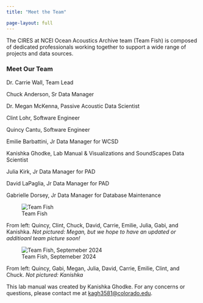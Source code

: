```yaml
---
title: "Meet the Team"

page-layout: full
---
```


The CIRES at NCEI Ocean Acoustics Archive team (Team Fish) is composed of dedicated professionals working together to support a wide range of projects and data sources.

### Meet Our Team

Dr. Carrie Wall, Team Lead

Chuck Anderson, Sr Data Manager

Dr. Megan McKenna, Passive Acoustic Data Scientist

Clint Lohr, Software Engineer

Quincy Cantu, Software Engineer

Emilie Barbattini, Jr Data Manager for WCSD

Kanishka Ghodke, Lab Manual & Visualizations and SoundScapes Data Scientist

Julia Kirk, Jr Data Manager for PAD

David LaPaglia, Jr Data Manager for PAD

Gabrielle Dorsey, Jr Data Manager for Database Maintenance


![Team Fish](../Images/TeamFish-1.jpg) 

From left: Quincy, Clint, Chuck, David, Carrie, Emilie, Julia, Gabi, and Kanishka. *Not pictured: Megan, but we hope to have an updated or additioanl team picture soon!* 

![Team Fish, Septemeber 2024](../Images/TeamFish_Sep2024.jpg) 

From left: Quincy, Gabi, Megan, Julia, David, Carrie, Emilie, Clint, and Chuck. *Not pictured: Kanishka* 

This lab manual was created by Kanishka Ghodke. For any concerns or questions, please contact me at [kagh3581\@colorado.edu](mailto:kagh3581@colorado.edu).
